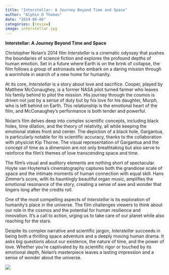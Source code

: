 ```yaml
---
title: "Interstellar: A Journey Beyond Time and Space"
author: "Alphin D Thomas"
date: "2024-08-06"
categories: [review]
image: interstellar.jpg
---
```


**Interstellar: A Journey Beyond Time and Space**

Christopher Nolan's 2014 film *Interstellar* is a cinematic odyssey that pushes the boundaries of science fiction and explores the profound depths of human emotion. Set in a future where Earth is on the brink of collapse, the film follows a group of astronauts who embark on a daring mission through a wormhole in search of a new home for humanity. 

At its core, *Interstellar* is a story about love and sacrifice. Cooper, played by Matthew McConaughey, is a former NASA pilot turned farmer who leaves his family behind to pilot the mission. His journey through the cosmos is driven not just by a sense of duty but by his love for his daughter, Murph, who is left behind on Earth. This relationship is the emotional heart of the film, and McConaughey's performance is both tender and powerful.

Nolan's film delves deep into complex scientific concepts, including black holes, time dilation, and the theory of relativity, all while keeping the emotional stakes front and center. The depiction of a black hole, Gargantua, is particularly notable for its scientific accuracy, thanks to the collaboration with physicist Kip Thorne. The visual representation of Gargantua and the concept of time as a dimension are not only breathtaking but also serve to reinforce the film’s themes of love transcending space and time.

The film's visual and auditory elements are nothing short of spectacular. Hoyte van Hoytema’s cinematography captures both the grandiose scale of space and the intimate moments of human connection with equal skill. Hans Zimmer's score, with its hauntingly beautiful organ music, amplifies the emotional resonance of the story, creating a sense of awe and wonder that lingers long after the credits roll.

One of the most compelling aspects of *Interstellar* is its exploration of humanity’s place in the universe. The film challenges viewers to think about our role in the cosmos and the potential for human resilience and innovation. It’s a call to action, urging us to take care of our planet while also reaching for the stars.

Despite its complex narrative and scientific jargon, *Interstellar* succeeds in being both a thrilling space adventure and a deeply moving human drama. It asks big questions about our existence, the nature of time, and the power of love. Whether you’re captivated by its scientific rigor or touched by its emotional depth, Nolan’s masterpiece leaves a lasting impression and a sense of wonder about the universe.

![](interstellar.jpg)


